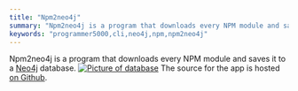 ```yaml
---
title: "Npm2neo4j"
summary: "Npm2neo4j is a program that downloads every NPM module and saves it to a Neo4j database."
keywords: "programmer5000,cli,neo4j,npm,npm2neo4j"
---
```


Npm2neo4j is a program that downloads every NPM module and saves it to a [Neo4j](https://neo4j.com/) database.
[![Picture of database](/images/npmgraph-small.png)](/images/npmgraph.png)
The source for the app is hosted [on Github](https://github.com/realprogrammer5000/npm2neo4j/).

